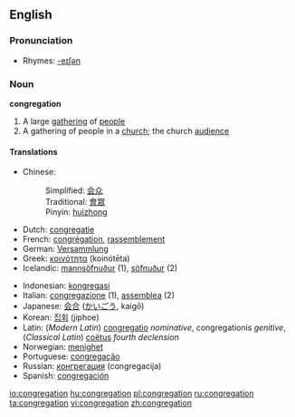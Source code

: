 ==English==

===Pronunciation===
*Rhymes: [[Rhymes:English:-eɪʃǝn|-eɪʃǝn]]

===Noun===
'''congregation'''

# A large [[gathering]] of [[people]]
# A gathering of people in a [[church]]; the church [[audience]]

====Translations====
{{top}}
*Chinese:
*:Simplified: [[会众]]
*:Traditional: [[會眾]]
*:Pinyin: [[huizhong]]
*Dutch: [[congregatie]]
*French: [[congrégation]], [[rassemblement]]
*German: [[Versammlung]]
*Greek: [[κοινότητα]] (koinótēta)
*Icelandic: [[mannsöfnuður]] {{m}} (1), [[söfnuður]] {{m}} (2)
{{mid}}
*Indonesian: [[kongregasi]]
*Italian: [[congregazione]] (1), [[assemblea]] (2)
*Japanese: [[会合]] ([[かいごう]], kaigō)
*Korean: [[집회]] (jiphoe)
*Latin: (''Modern Latin'') [[congregatio]] ''nominative'', congregationis ''genitive'', (''Classical Latin'') [[coëtus]] ''fourth declension''
*Norwegian: [[menighet]]
*Portuguese: [[congregação]]
*Russian: [[конгрегация]] (congregacija)
*Spanish: [[congregación]]
{{bottom}}

[[io:congregation]]
[[hu:congregation]]
[[pl:congregation]]
[[ru:congregation]]
[[ta:congregation]]
[[vi:congregation]]
[[zh:congregation]]